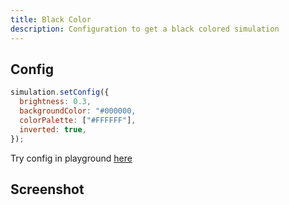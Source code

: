 ```yaml
---
title: Black Color
description: Configuration to get a black colored simulation
---
```


## Config

```javascript
simulation.setConfig({
  brightness: 0.3,
  backgroundColor: "#000000,
  colorPalette: ["#FFFFFF"],
  inverted: true,
});
```

Try config in playground <a href="/play?colorPalette=%23FFFFFF&inverted=true&transparent=false&brightness=0.3" target="_self">here</a>

## Screenshot
